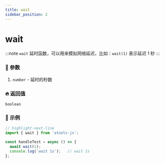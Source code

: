 ```yaml
---
title: wait
sidebar_position: 2
---
```


# wait

:::note
`wait` 延时函数，可以用来模拟网络延迟，比如：`wait(1)` 表示延迟 1 秒
:::

### :bento: 参数

1. `number` - 延时的秒数

### :fire: 返回值

`boolean`

### :rocket: 示例

```js title="wait"
// highlight-next-line
import { wait } from 'atools-js';

const handleTest = async () => {
  await wait(1);
  console.log('wait 1s');   // wait 1s
};
```
